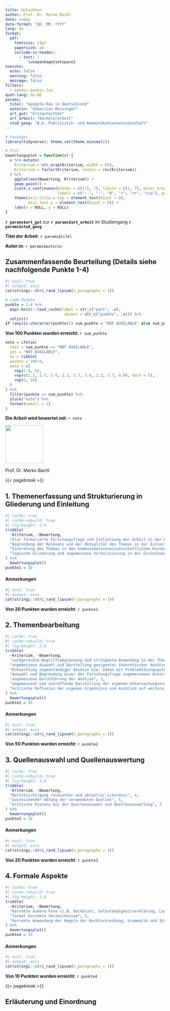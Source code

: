 ```yaml
---
title: Gutachten
author: Prof. Dr. Marko Bachl
date: today
date-format: "DD. MM. YYYY"
lang: de
format:
  pdf:
    fontsize: 11pt
    papersize: a4
    include-in-header:
      - text: |
          \usepackage{setspace}
execute: 
  echo: false
  warning: false
  message: false
filters:
  - pandoc-quotes.lua
quot-lang: de-DE
params:
  titel: "Gangsta-Rap in Deutschland"
  autorin: "Sebastian Meisinger"
  art_gut: "Erstgutachten"
  art_arbeit: "Bachelorarbeit"
  stud_gang: "B.A. Publizistik- und Kommunikationswissenschaft"
---
```


```r
# Packages
library(tidyverse); theme_set(theme_minimal())

# Plot
bewertungsplot = function(x) {
  x %>% mutate(
    Kriterium = str_wrap(Kriterium, width = 65),
    Kriterium = factor(Kriterium, levels = rev(Kriterium))
  ) %>% 
    ggplot(aes(Bewertung, Kriterium)) + 
    geom_point() + 
    scale_x_continuous(breaks = c(1:5, 7), limits = c(1, 7), minor_breaks = NULL,
                       labels = c("--", "-", "0", "+", "++", "n/a"), position = "top") + 
    theme(axis.title.x.top = element_text(hjust = 0),
          axis.text.y = element_text(hjust = 0)) + 
    labs(x = NULL, y = NULL)
}
```


**`r params$art_gut`** zur **`r params$art_arbeit`** im Studiengang **`r params$stud_gang`**

**Titel der Arbeit**: `r params$titel`

**Autor:in**: `r params$autorin`


## Zusammenfassende Beurteilung (Details siehe nachfolgende Punkte 1-4)

```r
#| eval: true
#| output: asis
cat(stringi::stri_rand_lipsum(n_paragraphs = 1))
```



```r
# Lade Punkte
punkte = 1:4 %>% 
  map(~knitr::load_cache(label = str_c("part", .x),
                          object = str_c("punkte", .x))) %>% 
  unlist()
if (any(is.character(punkte))) sum_punkte = "NOT AVAILABLE" else sum_punkte = sum(punkte)
```

**Von 100 Punkten wurden erreicht**: `r sum_punkte`


```r
note = ifelse(
  test = sum_punkte == "NOT AVAILABLE",
  yes = "NOT AVAILABLE",
  no = tibble(
  punkte = 100:0,
  note = c(
    rep(1.0, 6),
    rep(c(1.3, 1.7, 2.0, 2.3, 2.7, 3.0, 3.3, 3.7, 4.0), each = 5),
    rep(5, 50)
  )
) %>% 
  filter(punkte == sum_punkte) %>% 
  pluck("note") %>% 
  format(nsmall = 1)
)
```


**Die Arbeit wird bewertet mit**: `r note`

![](~/Downloads/unterschrift_mb.png){width="120px"}

Prof. Dr. Marko Bachl


{{< pagebreak >}}

## 1. Themenerfassung und Strukturierung in Gliederung und Einleitung

```r
#| cache: true
#| cache-rebuild: true
#| fig-height: 2.0
tribble(
  ~Kriterium, ~Bewertung,
  "klar formulierte Forschungsfrage und Zielsetzung der Arbeit in der Einleitung", 5,
  "Begründung der Relevanz und der Aktualität des Themas in der Einleitung", 5,
  "Einordnung des Themas in den kommunikationswissenschaftlichen Kontext", 2,
  "logische Gliederung und angemessene Verbalisierung in der Einleitung", 4
) %>% 
  bewertungsplot()
punkte1 = 16
```

#### Anmerkungen
```r
#| eval: true
#| output: asis
cat(stringi::stri_rand_lipsum(n_paragraphs = 1))
```

**Von 20 Punkten wurden erreicht**: `r punkte1`

## 2. Themenbearbeitung

```r
#| cache: true
#| cache-rebuild: true
#| fig-height: 2.8
tribble(
  ~Kriterium, ~Bewertung,
  "sachgerechte Begriffsabgrenzung und stringente Anwendung in der Themenbearbeitung; korrekte Verwendung der Fachterminologie", 3,
  "angemessene Auswahl und Darstellung geeigneter theoretischer Ansätze", 4,
  "Entwicklung eigenständiger Ansätze bzw. Ideen mit Problemlösungspotential", 4,
  "Auswahl und Begründung einer der Forschungsfrage angemessenen Untersuchungsmethodik; Dokumentation des Vorgehens", 2,
  "angemessene Durchführung der Analyse", 3,
  "angemessene und zutreffende Darstellung der eigenen Untersuchungsergebnisse", 4,
  "kritische Reflexion der eigenen Ergebnisse und Ausblick auf weitere Forschung", 1
) %>% 
  bewertungsplot()
punkte2 = 36
```

#### Anmerkungen
```r
#| eval: true
#| output: asis
cat(stringi::stri_rand_lipsum(n_paragraphs = 1))
```

**Von 50 Punkten wurden erreicht**: `r punkte2`

## 3. Quellenauswahl und Quellenauswertung

```r
#| cache: true
#| cache-rebuild: true
#| fig-height: 1.6
tribble(
  ~Kriterium, ~Bewertung,
  "Berücksichtigung relevanter und aktueller Literatur", 4,
  "ausreichender Umfang der verwendeten Quellen", 5,
  "kritische Distanz bei der Quellenauswahl und Quellenauswertung", 3
) %>% 
  bewertungsplot()
punkte3 = 18
```

#### Anmerkungen
```r
#| eval: true
#| output: asis
cat(stringi::stri_rand_lipsum(n_paragraphs = 1))
```

**Von 20 Punkten wurden erreicht**: `r punkte3`

## 4. Formale Aspekte

```r
#| cache: true
#| cache-rebuild: true
#| fig-height: 1.6
tribble(
  ~Kriterium, ~Bewertung,
  "korrekte äußere Form (z.B. Deckblatt, Selbständigkeitserklärung, Layout)", 5,
  "formal korrekte Verzeichnisse", 5,
  "korrekte Anwendung der Regeln der Rechtschreibung, Grammatik und Interpunktion; angemessener sprachlicher Stil; Silbentrennung", 5
) %>% 
  bewertungsplot()
punkte4 = 10
```

#### Anmerkungen
```r
#| eval: true
#| output: asis
cat(stringi::stri_rand_lipsum(n_paragraphs = 1))
```

**Von 10 Punkten wurden erreicht**: `r punkte4`

{{< pagebreak >}}

## Erläuterung und Einordnung

\begin{footnotesize}
\begin{singlespace}
Diese Vorlage verwenden wir an der Arbeitsstelle Digitale Forschungsmethoden zur Beurteilung wissenschaftlicher Arbeiten im Rahmen des Studiums am Institut für Publizistik- und Kommunikationswissenschaft der Freien Universität Berlin. Die Arbeiten sollen zeigen, dass die Studierenden in der Lage sind, innerhalb einer vorgegebenen Frist eine wissenschaftliche Frage selbständig zu bearbeiten. Dazu sollen die aktuellen wissenschaftlichen Erkenntnisse herangezogen und ggf. eigene empirische Untersuchungen angestellt werden. Die Arbeiten werden anhand einer grundsätzlich identischen Logik bewertet. Allerdings ist das anzulegende Bewertungsniveau dem theoretischen und praktischen Wissens- und Erkenntnisstand des jeweiligen Studiengangs sowie der Bearbeitungszeit anzupassen.

Über die vier Bewertungsschwerpunkte hinweg können in Summe maximal 100 Punkte erreicht werden. Die Angaben zu den einzelnen Kriterien innerhalb der Bewertungsschwerpunkte sind qualitative Einordnungen. Sie haben \emph{keine direkte} Entsprechung in der Vergabe der Punkte, da sie je nach Arbeit unterschiedlich gewichtet werden. \emph{Extreme} Mängel in einem der vier Bewertungsschwerpunkte führen in der Regel zu einer Bewertung der gesamten Arbeit mit \emph{nicht ausreichend}.

Es können insgesamt 100 Punkte erreicht werden. Die erreichten Punkte werden wie folgt in eine Note umgerechnet:

100-95: 1.0 (sehr gut -- eine hervorragende Leistung)

94-90: 1.3

89-85: 1.7

84-80: 2.0 (gut -- eine erheblich über dem Durchschnitt liegende Leistung)

79-75: 2.3

74-70: 2.7

69-65: 3.0 (befriedigend -- eine Leistung, die in jeder Hinsicht durchschnittlichen Anforderungen entspricht)

64-60: 3.3

59-55: 3.7 

54-50: 4.0 (ausreichend -- eine Leistung, die trotz ihrer Mängel den Anforderungen noch entspricht)

49-0: 5.0 (nicht ausreichend -- eine Leistung mit erheblichen Mängeln, die den Anforderungen nicht entspricht.)
\end{singlespace}
\end{footnotesize}
